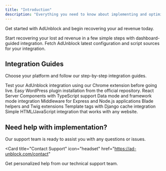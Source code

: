 ```yaml
---
title: "Introduction"
description: "Everything you need to know about implementing and optimizing AdUnblock for your website."
---
```


Get started with AdUnblock and begin recovering your ad revenue today.

<CardGroup cols={2}>
  <Card title="Getting Started" icon="rocket" href="/get-started">
    Start recovering your lost ad revenue in a few simple steps with
    dashboard-guided integration.
  </Card>
  <Card
    title="Configuration API"
    icon="code"
    href="/api-reference/fetch-config"
  >
    Fetch AdUnblock latest configuration and script sources for your
    integration.
  </Card>
</CardGroup>

## Integration Guides

Choose your platform and follow our step-by-step integration guides.

<CardGroup cols={3}>
  <Card
    title="Test With Chrome Extension"
    icon="chrome"
    href="/guides/test-with-chrome-extension"
  >
    Test your AdUnblock integration using our Chrome extension before going live.
  </Card>
  <Card title="WordPress Integration" icon="wordpress" href="/guides/wordpress">
    Easy WordPress plugin installation from the official repository.
  </Card>
  <Card
    title="Next.js"
    icon="react"
    href="/guides/nextjs"
  >
    React Server Components with TypeScript support
  </Card>
  <Card
    title="React Router"
    icon="react"
    href="/guides/react-router"
  >
    Data mode and framework mode integration
  </Card>
  <Card
    title="Express"
    icon="server"
    href="/guides/express"
  >
    Middleware for Express and Node.js applications
  </Card>
  <Card
    title="PHP (Laravel/Symfony)"
    icon="php"
    href="/guides/php"
  >
    Blade helpers and Twig extensions
  </Card>
  <Card
    title="Python (Django)"
    icon="python"
    href="/guides/python"
  >
    Template tags with Django cache integration
  </Card>
  <Card
    title="Others (HTML/JS)"
    icon="code"
    href="/guides/html-javascript"
  >
    Simple HTML/JavaScript integration that works with any website.
  </Card>
</CardGroup>

## Need help with implementation?

Our support team is ready to assist you with any questions or issues.

<Card
  title="Contact Support"
  icon="headset"
  href="https://ad-unblock.com/contact"
>
  Get personalized help from our technical support team.
</Card>
